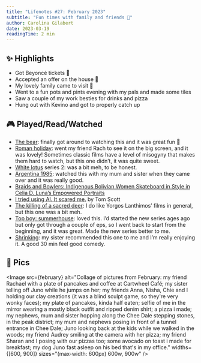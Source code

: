 ```yaml
---
title: "Lifenotes #27: February 2023"
subtitle: "Fun times with family and friends 💛"
author: Carolina Gilabert
date: 2023-03-19
readingTime: 2 min
---
```



## ✨ Highlights

- Got Beyoncé tickets 💃
- Accepted an offer on the house 🤞
- My lovely family came to visit 💛
- Went to a fun pots and pints evening with my pals and made some tiles
- Saw a couple of my work besties for drinks and pizza
- Hung out with Kevino and got to properly catch up

## 🎮 Played/Read/Watched

- [The bear](https://www.imdb.com/title/tt14452776): finally got around to watching this and it was great fun 🎉
- [Roman holiday](https://www.imdb.com/title/tt0046250): went my friend Rach to see it on the big screen, and it was lovely! Sometimes classic films have a level of misogyny that makes them hard to watch, but this one didn’t, it was quite sweet.
- [White lotus](https://www.imdb.com/title/tt13406094) series 2: was a bit meh, to be honest.
- [Argentina 1985](https://www.imdb.com/title/tt15301048): watched this with my mum and sister when they came over and it was really good.
- [Braids and Bowlers: Indigenous Bolivian Women Skateboard in Style in Celia D. Luna’s Empowered Portraits](https://www.thisiscolossal.com/2023/01/celia-luna-cholitas/)
- [I tried using AI. It scared me.](https://www.youtube.com/watch?v=jPhJbKBuNnA) by Tom Scott
- [The killing of a sacred deer](https://www.imdb.com/title/tt5715874): I do like Yorgos Lanthimos’ films in general, but this one was a bit meh.
- [Top boy: summerhouse](https://www.imdb.com/title/tt1830379): loved this. I’d started the new series ages ago but only got through a couple of eps, so I went back to start from the beginning, and it was great. Made the new series better to me.
- [Shrinking](https://www.imdb.com/title/tt15677150): my sister recommended this one to me and I’m really enjoying it. A good 30 min feel good comedy.

## 📸 Pics

<Image
    src={february}
    alt="Collage of pictures from February: my friend Rachael with a plate of pancakes and coffee at Cartwheel Café; my sister telling off Juno while he jumps on her; my friends Anna, Nisha, Chie and I holding our clay creations (it was a blind sculpt game, so they're very wonky faces); my plate of pancakes, kinda half eaten; selfie of me in the mirror wearing a mostly black outfit and ripped denim shirt; a pizza i made; my nephews, mum and sister hopping along the Chee Dale stepping stones, in the peak district; my mum and nephews posing in front of a tunnel entrance in Chee Dale; Juno looking back at the kids while we walked in the woods; my friend Audrey smiling at the camera with her pizza; my friend Sharan and I posing with our pizzas too; some avocado on toast i made for breakfast; my dog Juno fast asleep on his bed that's in my office."
    widths={[600, 900]}
    sizes="(max-width: 600px) 600w, 900w"
/>